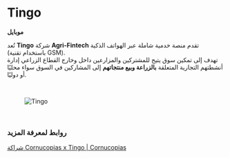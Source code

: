 # Tingo  

**موبايل**  

تُعد **Tingo** شركة **Agri-Fintech** تقدم منصة خدمية شاملة عبر الهواتف الذكية (باستخدام تقنية GSM).  
تهدف إلى تمكين سوق يتيح للمشتركين والمزارعين داخل وخارج القطاع الزراعي إدارة أنشطتهم التجارية المتعلقة **بالزراعة وبيع منتجاتهم** إلى المشاركين في السوق سواء محليًا أو دوليًا.  

</br>  

<figure className="img-center">
  <img src="/images/partners/tingo.avif" alt="Tingo" />
</figure>  

</br>  

### روابط لمعرفة المزيد  

<div className="space-y-3">  
  <a href="https://www.cornucopias.io/2021/12/14/cornucopias-x-tingo-partnership" target="_blank" rel="noopener noreferrer" className="block rounded-xl border border-white/10 bg-zinc-900/60 p-4 hover:bg-zinc-900/80 transition">
    شراكة Cornucopias x Tingo | Cornucopias
  </a>  
</div>  
